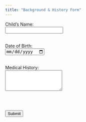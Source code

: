 ```yaml
---
title: "Background & History Form"
---
```


<form id="nse-form">
  <label>
    Child’s Name:<br>
    <input type="text" name="child_name" required>
  </label><br><br>

  <label>
    Date of Birth:<br>
    <input type="date" name="dob" required>
  </label><br><br>

  <label>
    Medical History:<br>
    <textarea name="medical_history" rows="4"></textarea>
  </label><br><br>

  <button type="submit">Submit</button>
</form>

<div id="status"></div>

<script>
document.getElementById("nse-form").addEventListener("submit", async (e) => {
  e.preventDefault();
  const form = e.target;
  const data = Object.fromEntries(new FormData(form));

  // send to our Netlify Function
  const resp = await fetch("/.netlify/functions/submitForm", {
    method: "POST",
    headers: { "Content-Type": "application/json" },
    body: JSON.stringify(data)
  });

  if (resp.ok) {
    document.getElementById("status").innerText = "✅ Thank you—your data has been submitted.";
    form.reset();
  } else {
    document.getElementById("status").innerText = "❌ Submission failed. Please try again.";
  }
});
</script>
